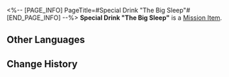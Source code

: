 <%-- [PAGE_INFO]
PageTitle=#Special Drink "The Big Sleep"#
[END_PAGE_INFO] --%>
{{Item Infobox
|id          = 150028
|image       = Item Special Drink The Big Sleep.png
|type        = Mission Item
|invCategory = Missions
|rarity      = 3
|effect      = 
|description = A special concoction tailored exclusively for you by the drinksmith Gallagher.
}}
{{Description|''"Raise this glass of 'The Big Sleep' in your honor, lost sheep &mdash;"<br />"Here's to the ghosts of the past."''}}
'''Special Drink "The Big Sleep"''' is a [[Mission Item]].

==Other Languages==
{{Other Languages
|en   = Special Drink "The Big Sleep"
|zhs  = 特调「长眠不醒」
|zht  = 特調「長眠不醒」
|ja   = 特製モクテル「大いなる眠り」
|ko   = 스페셜 블렌드 「빅 슬립」
|es   = Bebida especial "Sueño eterno"
|fr   = Boisson spéciale «&nbsp;Grand sommeil&nbsp;»
|ru   = Особый напиток «Вечный сон»
|th   = เครื่องดื่มสูตรพิเศษ "นิทราไม่รู้ตื่น"
|vi   = Thức Uống Đặc Sắc "Giấc Ngủ Ngàn Thu"
|de   = Spezialgetränk „Der große Schlaf“
|id   = Racikan Khusus "Tidur Abadi"
|pt   = Drinque especial "O Sono Eterno"
}}

==Change History==
{{Change History|2.1}}